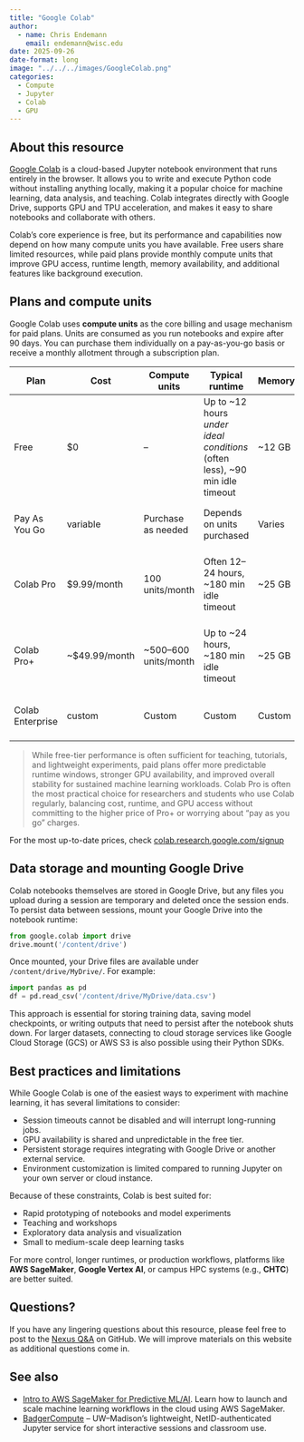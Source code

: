 ```yaml
---
title: "Google Colab"
author: 
  - name: Chris Endemann
    email: endemann@wisc.edu
date: 2025-09-26
date-format: long
image: "../../../images/GoogleColab.png"
categories:
  - Compute
  - Jupyter
  - Colab
  - GPU
---
```


## About this resource

[Google Colab](https://colab.research.google.com/) is a cloud-based Jupyter notebook environment that runs entirely in the browser. It allows you to write and execute Python code without installing anything locally, making it a popular choice for machine learning, data analysis, and teaching. Colab integrates directly with Google Drive, supports GPU and TPU acceleration, and makes it easy to share notebooks and collaborate with others.

Colab's core experience is free, but its performance and capabilities now depend on how many compute units you have available. Free users share limited resources, while paid plans provide monthly compute units that improve GPU access, runtime length, memory availability, and additional features like background execution.

## Plans and compute units

Google Colab uses **compute units** as the core billing and usage mechanism for paid plans. Units are consumed as you run notebooks and expire after 90 days. You can purchase them individually on a pay-as-you-go basis or receive a monthly allotment through a subscription plan.

| Plan | Cost | Compute units | Typical runtime | Memory | GPU access |
|------|------|----------------|------------------|--------|------------|
| Free | $0 | – | Up to ~12 hours *under ideal conditions* (often less), ~90 min idle timeout | ~12 GB | Shared GPUs (commonly T4/K80), no guarantees |
| Pay As You Go | variable | Purchase as needed | Depends on units purchased | Varies | Access to faster GPUs and more memory when available |
| Colab Pro | $9.99/month | 100 units/month | Often 12–24 hours, ~180 min idle timeout | ~25 GB | More predictable access to T4/P100 GPUs and high-memory VMs |
| Colab Pro+ | ~$49.99/month | ~500–600 units/month | Up to ~24 hours, ~180 min idle timeout | ~25 GB | Priority access to premium GPUs (T4/P100/V100) and background execution |
| Colab Enterprise | custom | Custom | Custom | Custom | Integrated with GCP services (BigQuery, Vertex AI) |

> While free-tier performance is often sufficient for teaching, tutorials, and lightweight experiments, paid plans offer more predictable runtime windows, stronger GPU availability, and improved overall stability for sustained machine learning workloads. Colab Pro is often the most practical choice for researchers and students who use Colab regularly, balancing cost, runtime, and GPU access without committing to the higher price of Pro+ or worrying about "pay as you go" charges.

For the most up-to-date prices, check [colab.research.google.com/signup](https://colab.research.google.com/signup)

## Data storage and mounting Google Drive

Colab notebooks themselves are stored in Google Drive, but any files you upload during a session are temporary and deleted once the session ends. To persist data between sessions, mount your Google Drive into the notebook runtime:

```python
from google.colab import drive
drive.mount('/content/drive')
```

Once mounted, your Drive files are available under `/content/drive/MyDrive/`. For example:

```python
import pandas as pd
df = pd.read_csv('/content/drive/MyDrive/data.csv')
```

This approach is essential for storing training data, saving model checkpoints, or writing outputs that need to persist after the notebook shuts down. For larger datasets, connecting to cloud storage services like Google Cloud Storage (GCS) or AWS S3 is also possible using their Python SDKs.

## Best practices and limitations

While Google Colab is one of the easiest ways to experiment with machine learning, it has several limitations to consider:

- Session timeouts cannot be disabled and will interrupt long-running jobs.
- GPU availability is shared and unpredictable in the free tier.
- Persistent storage requires integrating with Google Drive or another external service.
- Environment customization is limited compared to running Jupyter on your own server or cloud instance.

Because of these constraints, Colab is best suited for:

- Rapid prototyping of notebooks and model experiments  
- Teaching and workshops  
- Exploratory data analysis and visualization  
- Small to medium-scale deep learning tasks  

For more control, longer runtimes, or production workflows, platforms like **AWS SageMaker**, **Google Vertex AI**, or campus HPC systems (e.g., **CHTC**) are better suited.

## Questions?
If you have any lingering questions about this resource, please feel free to post to the [Nexus Q&A](https://github.com/UW-Madison-DataScience/ML-X-Nexus/discussions/categories/q-a) on GitHub. We will improve materials on this website as additional questions come in.

## See also
- [Intro to AWS SageMaker for Predictive ML/AI](https://uw-madison-datascience.github.io/ML-X-Nexus/Learn/Workshops/Intro-Amazon_SageMaker.html). Learn how to launch and scale machine learning workflows in the cloud using AWS SageMaker.
- [BadgerCompute](https://uw-madison-datascience.github.io/ML-X-Nexus/Compute/BadgerCompute.html) – UW–Madison’s lightweight, NetID-authenticated Jupyter service for short interactive sessions and classroom use.
